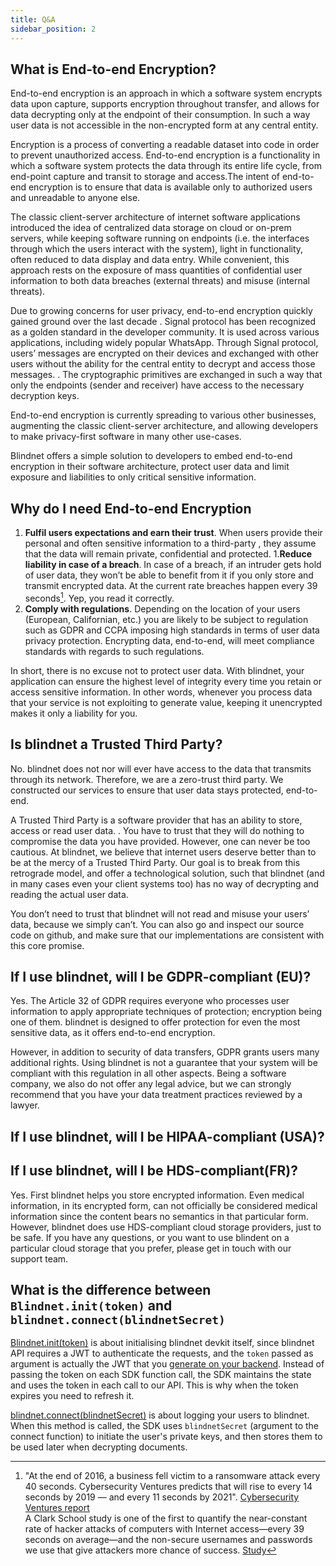 ```yaml
---
title: Q&A
sidebar_position: 2
---
```


## What is End-to-end Encryption?
End-to-end encryption is an approach in which a software system encrypts data upon capture, supports encryption throughout transfer, and allows for data decrypting only at the endpoint of their consumption. In such a way user data is not accessible in the non-encrypted form at any central entity.

Encryption is a process of converting a readable dataset into code in order to prevent unauthorized access. End-to-end encryption is a functionality in which a software system protects the data through its entire life cycle, from end-point capture and transit to storage and access.The intent of end-to-end encryption is to ensure that data is available only to authorized users and unreadable to anyone else. 

The classic client-server architecture of internet software applications introduced the idea of centralized data storage on cloud or on-prem servers, while keeping software running on endpoints (i.e. the interfaces through which the users interact with the system), light in functionality, often reduced to data display and data entry. While convenient, this approach rests on the exposure of mass quantities of confidential user information to both data breaches (external threats) and misuse (internal threats).

Due to growing concerns for user privacy, end-to-end encryption quickly gained ground over the last decade . Signal protocol has been recognized as a golden standard in the developer community. It is used across various applications, including widely popular  WhatsApp. Through Signal protocol,  users’ messages are encrypted on their devices  and exchanged with other users without the ability for the central entity to decrypt and access those messages. . The cryptographic primitives are exchanged in such a way that only the endpoints (sender and receiver) have access to the necessary decryption keys. 

End-to-end encryption is currently spreading to various other businesses, augmenting the classic client-server architecture, and allowing developers to make privacy-first software in many other use-cases.

Blindnet offers a simple solution to developers to embed end-to-end encryption in their software architecture, protect user data and limit exposure and liabilities to only critical sensitive information. 

## Why do I need End-to-end Encryption

1. **Fulfil users expectations and earn their trust**.  When users provide their personal and often sensitive information to a third-party , they assume  that the  data will remain private, confidential and protected. 
1.**Reduce  liability in case of a breach**. In case of a breach, if an intruder gets hold of user data, they won’t be able to benefit from it if you only store and transmit encrypted data. At the current rate breaches happen every 39 seconds[^1]. Yep, you read it correctly. 
1. **Comply with  regulations**. Depending on the location of your users (European, Californian, etc.) you are likely to be subject to regulation such as GDPR and CCPA imposing high standards in terms of user data privacy protection. Encrypting data, end-to-end, will meet compliance standards  with regards to such regulations.

In short, there is no excuse not to protect user data. With blindnet, your application can ensure the highest level of integrity every time you retain or access sensitive information. 
In other words, whenever you process data that your service is not exploiting to generate value, keeping it unencrypted makes it only a liability for you.

## Is blindnet a Trusted Third Party?
No. blindnet does not nor will ever have access to the data that transmits through its network. Therefore, we are a zero-trust third party. We constructed our services to ensure that user data stays protected, end-to-end.

A Trusted Third Party is a software provider that has an ability to store, access or read user data. . You have to trust that they will do nothing to compromise the data you have provided.
However, one can never be too cautious. At blindnet, we believe that internet users deserve better than to be at the mercy of a Trusted Third Party. Our goal is to break from this retrograde model, and offer a technological solution, such that blindnet (and in many cases even your client systems too) has no way of decrypting and reading the actual user data. 

You don’t need to trust that blindnet will not read and misuse your users’ data, because we simply can’t. You can also go and inspect our source code on github, and make sure that our implementations are consistent with this core promise. 

## If I use blindnet, will I be GDPR-compliant (EU)?
Yes. The Article 32 of GDPR requires everyone who processes user information to apply appropriate techniques of protection; encryption being one of them. blindnet is designed to offer protection for even the most sensitive data, as it offers end-to-end encryption.

However, in addition to security of data transfers, GDPR grants users many additional rights. Using blindnet is not a guarantee that your system will be compliant with this regulation in all other aspects. Being a software company, we also do not offer any legal advice, but we can strongly recommend that you have your data treatment practices reviewed by a lawyer.


## If I use blindnet, will I be HIPAA-compliant (USA)?

## If I use blindnet, will I be HDS-compliant(FR)?
Yes. First blindnet helps you store encrypted information. Even medical information, in its encrypted form, can not officially be considered medical information since the content bears no semantics in that particular form. However, blindnet does use HDS-compliant cloud storage providers, just to be safe. If you have any questions, or you want to use blindent on a particular cloud storage that you prefer, please get in touch with our support team.

## What is the difference between `Blindnet.init(token)` and `blindnet.connect(blindnetSecret)`
[Blindnet.init(token)](../guides/installation#client-sdk-2) is about initialising blindnet devkit itself, since blindnet API requires a JWT to authenticate the requests, and the `token` passed as argument is actually the JWT that you [generate on your backend](../guides/managing_users_access#creating-user-tokens). Instead of passing the token on each SDK function call, the SDK maintains the state and uses the token in each call to our API. This is why when the token expires you need to refresh it.

[blindnet.connect(blindnetSecret)](../guides/managing_users_access#registering-and-logging-users-in-blindnet) is about logging your users to blindnet. When this method is called, the SDK uses `blindnetSecret` (argument to the connect function) to initiate the user's private keys, and then stores them to be used later when decrypting documents.

[^1]:
    "At the end of 2016, a business fell victim to a ransomware attack every 40 seconds. Cybersecurity Ventures predicts that will rise to every 14 seconds by 2019 — and every 11 seconds by 2021". [Cybersecurity Ventures report](https://www.herjavecgroup.com/wp-content/uploads/2018/12/CV-HG-2019-Official-Annual-Cybercrime-Report.pdf)  
    A Clark School study is one of the first to quantify the near-constant rate of hacker attacks of computers with Internet access—every 39 seconds on average—and the non-secure usernames and passwords we use that give attackers more chance of success. [Study](https://eng.umd.edu/news/story/study-hackers-attack-every-39-seconds)